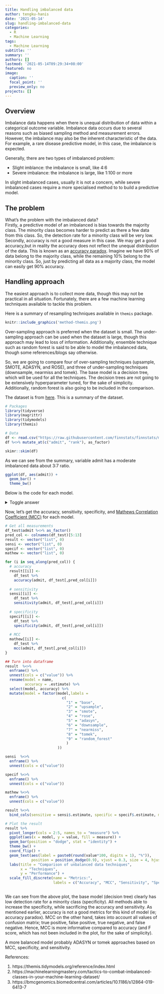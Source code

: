 ```yaml
---
title: Handling imbalanced data
author: tengku-hanis
date: '2021-05-14'
slug: handling-imbalanced-data
categories:
  - R
  - Machine Learning
tags:
  - Machine Learning
subtitle: ''
summary: ''
authors: []
lastmod: '2021-05-14T09:29:34+08:00'
featured: no
image:
  caption: ''
  focal_point: ''
  preview_only: no
projects: []
---
```

## Overview

Imbalance data happens when there is unequal distribution of data within a categorical outcome variable. Imbalance data occurs due to several reasons such as biased sampling method and measurement errors. However, the imbalance may also be the inherent characteristic of the data. For example, a rare disease predictive model, in this case, the imbalance is expected.

Generally, there are two types of imbalanced problem:   

- Slight imblance: the imbalance is small, like 4:6
- Severe imbalance: the imbalance is large, like 1:100 or more

In slight imbalanced cases, usually it is not a concern, while severe imbalanced cases require a more specialised method to to build a predictive model.

## The problem

What's the problem with the imbalanced data?     
Firstly, a predictive model of an imbalanced is bias towards the majority class. The minority class becomes harder to predict as there a few data from this class. So, the detection rate for a minority class will be very low.
Secondly, accuracy is not a good measure in this case. We may get a good accuracy,but in reality the accuracy does not reflect the unequal distribution of the data. This is known as an [accuracy paradox](https://en.wikipedia.org/wiki/Accuracy_paradox). Imagine we have 90% of data belong to the majority class, while the remaining 10% belong to the minority class. So, just by predicting all data as a majority class, the model can easily get 90% accuracy.

## Handling approach

The easiest approach is to collect more data, though this may not be practical in all situation. Fortunately, there are a few machine learning techniques available to tackle this problem.

Here is a summary of resampling techniques available in `themis` package.

```r
knitr::include_graphics('method-themis.png')
```
Over-sampling approach is preferred when the dataset is small. The under-sampling approach can be used when the dataset is large, though this approach may lead to loss of information. Additionally, ensemble technique such as random forest is said to be able to model the imbalanced data, though some references/blogs say otherwise.

So, we are going to compare four of over-sampling techniques (upsample, SMOTE, ADASYN, and ROSE), and three of under-sampling techniques (downsample, nearmiss and tomek). The base model is a decision tree, which will be used for all the techniques. The decision trees are not going to be extensively hyperparameter tuned, for the sake of simplicity. Additionally, random forest is also going to be included in the comparison.

The dataset is from [here](https://raw.githubusercontent.com/finnstats/finnstats/main/binary.csv). This is a summary of the dataset.

```r
# Packages
library(tidyverse)
library(magrittr)
library(tidymodels)
library(themis)

# Data
df <- read.csv("https://raw.githubusercontent.com/finnstats/finnstats/main/binary.csv")
df %<>% mutate_at(c("admit", "rank"), as_factor)
```

```r
skimr::skim(df)
```

As we can see from the summary, variable admit has a moderate imbalanced data about 3:7 ratio.
```r
ggplot(df, aes(admit)) + 
  geom_bar() +
  theme_bw()
```

Below is the code for each model.

<details>
  <summary>Toggle answer</summary>
```r
# Packages
library(tidyverse)
library(magrittr)
library(tidymodels)
library(themis)

# Data
df <- read.csv("https://raw.githubusercontent.com/finnstats/finnstats/main/binary.csv")

# Split data
set.seed(1234)
df_split <- initial_split(df)
df_train <- training(df_split)
df_test <- testing(df_split)

# 1) Decision tree ----

# Recipe
dt_rec <- 
  recipe(admit ~., data = df_train) %>% 
  step_mutate_at(c("admit", "rank"), fn = as_factor) %>% 
  step_dummy(rank)

df_train_rec <- 
  dt_rec %>% 
  prep() %>% 
  bake(new_data = NULL)
  
df_test_rec <- 
  dt_rec %>% 
  prep() %>% 
  bake(new_data = df_test)

## 10-folds CV
set.seed(1234)
df_cv <- vfold_cv(df_train_rec)

# Tune and finalize workflow
## Specify model
dt_mod <- 
  decision_tree(
    cost_complexity = tune(),
    tree_depth = tune(),
    min_n = tune()
  ) %>% 
  set_engine("rpart") %>% 
  set_mode("classification")

## Specify workflow
dt_wf <- 
  workflow() %>% 
  add_model(dt_mod) %>% 
  add_formula(admit ~.)

## Tune model
set.seed(1234)
dt_tune <- 
  dt_wf %>% 
  tune_grid(resamples = df_cv,
            metrics = metric_set(accuracy))

## Select best model
best_tune <- dt_tune %>% select_best("accuracy")

## Finalize workflow
dt_wf_final <- 
  dt_wf %>% 
  finalize_workflow(best_tune)

# Fit on train data
dt_train <- 
  dt_wf_final %>% 
  fit(data = df_train_rec)

# Fit on test data and get accuracy
df_test  %<>%  
  bind_cols(predict(dt_train, new_data = df_test_rec)) %>% 
  rename(pred = .pred_class)

# 2) Oversampling ----
## step_upsample() ----

# Recipe
up_rec <- 
  recipe(admit ~., data = df_train) %>% 
  step_mutate_at(c("admit", "rank"), fn = as_factor) %>% 
  step_dummy(rank) %>% 
  step_upsample(admit,
                seed = 1234)

df_train_up <- 
  up_rec %>% 
  prep() %>% 
  bake(new_data = NULL)

df_test_rec_up <- 
  up_rec %>% 
  prep() %>% 
  bake(new_data = df_test)

## 10-folds CV
set.seed(1234)
df_cv_up <- vfold_cv(df_train_up)

# Tune and finalize workflow
## Specify model
# same as before

## Specify workflow
dt_wf_up <- 
  workflow() %>% 
  add_model(dt_mod) %>% 
  add_formula(admit ~.)

## Tune model
set.seed(1234)
dt_tune_up <- 
  dt_wf_up %>% 
  tune_grid(resamples = df_cv_up,
            metrics = metric_set(accuracy))

## Select best model
best_tune_up <- dt_tune_up %>% select_best("accuracy")

## Finalize workflow
dt_wf_final_up <- 
  dt_wf_up %>% 
  finalize_workflow(best_tune_up)

# Fit on train data
dt_train_up <- 
  dt_wf_final_up %>% 
  fit(data = df_train_up)

# Fit on test data and get accuracy
df_test  %<>%  
  bind_cols(predict(dt_train_up, new_data = df_test_rec_up)) %>% 
  rename(pred_up = .pred_class)

## step_smote() ----

# Recipe
smote_rec <- 
  recipe(admit ~., data = df_train) %>% 
  step_mutate_at(c("admit", "rank"), fn = as_factor) %>% 
  step_dummy(rank) %>% 
  step_smote(admit, 
             seed = 1234)

df_train_smote <- 
  smote_rec %>% 
  prep() %>% 
  bake(new_data = NULL)

df_test_rec_smote <- 
  smote_rec %>% 
  prep() %>% 
  bake(new_data = df_test)

## 10-folds CV
set.seed(1234)
df_cv_smote <- vfold_cv(df_train_smote)

# Tune and finalize workflow
## Specify model
# same as before

## Specify workflow
dt_wf_smote <- 
  workflow() %>% 
  add_model(dt_mod) %>% 
  add_formula(admit ~.)

## Tune model
set.seed(1234)
dt_tune_smote <- 
  dt_wf_smote %>% 
  tune_grid(resamples = df_cv_smote,
            metrics = metric_set(accuracy))

## Select best model
best_tune_smote <- dt_tune_smote %>% select_best("accuracy")

## Finalize workflow
dt_wf_final_smote <- 
  dt_wf_smote %>% 
  finalize_workflow(best_tune_smote)

# Fit on train data
dt_train_smote <- 
  dt_wf_final_smote %>% 
  fit(data = df_train_smote)

# Fit on test data and get accuracy
df_test  %<>%  
  bind_cols(predict(dt_train_smote, new_data = df_test_rec_smote)) %>% 
  rename(pred_smote = .pred_class)

## step_rose() ----

# Recipe
rose_rec <- 
  recipe(admit ~., data = df_train) %>% 
  step_mutate_at(c("admit", "rank"), fn = as_factor) %>% 
  step_dummy(rank) %>% 
  step_rose(admit, 
             seed = 1234)

df_train_rose <- 
  rose_rec %>% 
  prep() %>% 
  bake(new_data = NULL)

df_test_rec_rose <- 
  rose_rec %>% 
  prep() %>% 
  bake(new_data = df_test)

## 10-folds CV
set.seed(1234)
df_cv_rose <- vfold_cv(df_train_rose)

# Tune and finalize workflow
## Specify model
# same as before

## Specify workflow
dt_wf_rose <- 
  workflow() %>% 
  add_model(dt_mod) %>% 
  add_formula(admit ~.)

## Tune model
set.seed(1234)
dt_tune_rose <- 
  dt_wf_rose %>% 
  tune_grid(resamples = df_cv_rose,
            metrics = metric_set(accuracy))

## Select best model
best_tune_rose <- dt_tune_rose %>% select_best("accuracy")

## Finalize workflow
dt_wf_final_rose <- 
  dt_wf_rose %>% 
  finalize_workflow(best_tune_rose)

# Fit on train data
dt_train_rose <- 
  dt_wf_final_rose %>% 
  fit(data = df_train_rose)

# Fit on test data and get accuracy
df_test  %<>%  
  bind_cols(predict(dt_train_rose, new_data = df_test_rec_rose)) %>% 
  rename(pred_rose = .pred_class)

## step_adasyn() ----

# Recipe
adasyn_rec <- 
  recipe(admit ~., data = df_train) %>% 
  step_mutate_at(c("admit", "rank"), fn = as_factor) %>% 
  step_dummy(rank) %>% 
  step_adasyn(admit, 
            seed = 1234)

df_train_adasyn <- 
  adasyn_rec %>% 
  prep() %>% 
  bake(new_data = NULL)

df_test_rec_adasyn <- 
  adasyn_rec %>% 
  prep() %>% 
  bake(new_data = df_test)

## 10-folds CV
set.seed(1234)
df_cv_adasyn <- vfold_cv(df_train_adasyn)

# Tune and finalize workflow
## Specify model
# same as before

## Specify workflow
dt_wf_adasyn <- 
  workflow() %>% 
  add_model(dt_mod) %>% 
  add_formula(admit ~.)

## Tune model
set.seed(1234)
dt_tune_adasyn <- 
  dt_wf_adasyn %>% 
  tune_grid(resamples = df_cv_adasyn,
            metrics = metric_set(accuracy))

## Select best model
best_tune_adasyn <- dt_tune_adasyn %>% select_best("accuracy")

## Finalize workflow
dt_wf_final_adasyn <- 
  dt_wf_adasyn %>% 
  finalize_workflow(best_tune_adasyn)

# Fit on train data
dt_train_adasyn <- 
  dt_wf_final_adasyn %>% 
  fit(data = df_train_adasyn)

# Fit on test data and get accuracy
df_test  %<>%  
  bind_cols(predict(dt_train_adasyn, new_data = df_test_rec_adasyn)) %>% 
  rename(pred_adasyn = .pred_class)

# 3) Undersampling ----
## step_downsample() ----

# Recipe
down_rec <- 
  recipe(admit ~., data = df_train) %>% 
  step_mutate_at(c("admit", "rank"), fn = as_factor) %>% 
  step_dummy(rank) %>% 
  step_downsample(admit,
                seed = 1234)

df_train_down <- 
  down_rec %>% 
  prep() %>% 
  bake(new_data = NULL)

df_test_rec_down <- 
  down_rec %>% 
  prep() %>% 
  bake(new_data = df_test)

## 10-folds CV
set.seed(1234)
df_cv_down <- vfold_cv(df_train_down)

# Tune and finalize workflow
## Specify model
# same as before

## Specify workflow
dt_wf_down <- 
  workflow() %>% 
  add_model(dt_mod) %>% 
  add_formula(admit ~.)

## Tune model
set.seed(1234)
dt_tune_down <- 
  dt_wf_down %>% 
  tune_grid(resamples = df_cv_down,
            metrics = metric_set(accuracy))

## Select best model
best_tune_down <- dt_tune_down %>% select_best("accuracy")

## Finalize workflow
dt_wf_final_down <- 
  dt_wf_down %>% 
  finalize_workflow(best_tune_down)

# Fit on train data
dt_train_down <- 
  dt_wf_final_down %>% 
  fit(data = df_train_down)

# Fit on test data and get accuracy
df_test  %<>%  
  bind_cols(predict(dt_train_down, new_data = df_test_rec_down)) %>% 
  rename(pred_down = .pred_class)

## step_nearmiss() ----

# Recipe
nearmiss_rec <- 
  recipe(admit ~., data = df_train) %>% 
  step_mutate_at(c("admit", "rank"), fn = as_factor) %>% 
  step_dummy(rank) %>% 
  step_nearmiss(admit,
                  seed = 1234)

df_train_nearmiss <- 
  nearmiss_rec %>% 
  prep() %>% 
  bake(new_data = NULL)

df_test_rec_nearmiss <- 
  nearmiss_rec %>% 
  prep() %>% 
  bake(new_data = df_test)

## 10-folds CV
set.seed(1234)
df_cv_nearmiss <- vfold_cv(df_train_nearmiss)

# Tune and finalize workflow
## Specify model
# same as before

## Specify workflow
dt_wf_nearmiss <- 
  workflow() %>% 
  add_model(dt_mod) %>% 
  add_formula(admit ~.)

## Tune model
set.seed(1234)
dt_tune_nearmiss <- 
  dt_wf_nearmiss %>% 
  tune_grid(resamples = df_cv_nearmiss,
            metrics = metric_set(accuracy))

## Select best model
best_tune_nearmiss <- dt_tune_nearmiss %>% select_best("accuracy")

## Finalize workflow
dt_wf_final_nearmiss <- 
  dt_wf_nearmiss %>% 
  finalize_workflow(best_tune_nearmiss)

# Fit on train data
dt_train_nearmiss <- 
  dt_wf_final_nearmiss %>% 
  fit(data = df_train_nearmiss)

# Fit on test data and get accuracy
df_test  %<>%  
  bind_cols(predict(dt_train_nearmiss, new_data = df_test_rec_nearmiss)) %>% 
  rename(pred_nearmiss = .pred_class)

## step_tomek() ----

# Recipe
tomek_rec <- 
  recipe(admit ~., data = df_train) %>% 
  step_mutate_at(c("admit", "rank"), fn = as_factor) %>% 
  step_dummy(rank) %>% 
  step_tomek(admit,
                  seed = 1234)

df_train_tomek <- 
  tomek_rec %>% 
  prep() %>% 
  bake(new_data = NULL)

df_test_rec_tomek <- 
  tomek_rec %>% 
  prep() %>% 
  bake(new_data = df_test)

## 10-folds CV
set.seed(1234)
df_cv_tomek <- vfold_cv(df_train_tomek)

# Tune and finalize workflow
## Specify model
# same as before

## Specify workflow
dt_wf_tomek <- 
  workflow() %>% 
  add_model(dt_mod) %>% 
  add_formula(admit ~.)

## Tune model
set.seed(1234)
dt_tune_tomek <- 
  dt_wf_tomek %>% 
  tune_grid(resamples = df_cv_tomek,
            metrics = metric_set(accuracy))

## Select best model
best_tune_tomek <- dt_tune_tomek %>% select_best("accuracy")

## Finalize workflow
dt_wf_final_tomek <- 
  dt_wf_tomek %>% 
  finalize_workflow(best_tune_tomek)

# Fit on train data
dt_train_tomek <- 
  dt_wf_final_tomek %>% 
  fit(data = df_train_tomek)

# Fit on test data and get accuracy
df_test  %<>%  
  bind_cols(predict(dt_train_tomek, new_data = df_test_rec_tomek)) %>% 
  rename(pred_tomek = .pred_class)

# 4) Ensemble approach: random forest ----

## 10-folds CV
set.seed(1234)
df_cv <- vfold_cv(df_train_rec)

# Tune and finalize workflow
## Specify model
rf_mod <- rand_forest(
 mtry = tune(),
 trees = tune(),
 min_n = tune()
 ) %>% 
  set_engine("ranger") %>% 
  set_mode("classification")

## Specify workflow
rf_wf <- 
  workflow() %>% 
  add_model(rf_mod) %>% 
  add_formula(admit ~.)

## Tune model
set.seed(1234)
rf_tune <- 
  rf_wf %>% 
  tune_grid(resamples = df_cv,
            metrics = metric_set(accuracy))

## Select best model
best_tune <- rf_tune %>% select_best("accuracy")

## Finalize workflow
rf_wf_final <- 
  rf_wf %>% 
  finalize_workflow(best_tune)

# Fit on train data
rf_train <- 
  rf_wf_final %>% 
  fit(data = df_train_rec)

# Fit on test data and get accuracy
df_test  %<>%  
  bind_cols(predict(rf_train, new_data = df_test_rec)) %>% 
  rename(pred_rf = .pred_class)

```
</details>

Now, let's get the accuracy, sensitivity, specificity, and [Mathews Correlation Coefficient (MCC)](https://en.wikipedia.org/wiki/Matthews_correlation_coefficient#Advantages_of_MCC_over_accuracy_and_F1_score) for each model.

```r
# Get all measurements
df_test$admit %<>% as_factor()
pred_col <- colnames(df_test)[5:13]
result <- vector("list", 0)
sensi <- vector("list", 0)
specif <- vector("list", 0)
mathew <- vector("list", 0)

for (i in seq_along(pred_col)) {
  # accuracy
  result[[i]] <-
    df_test %>% 
    accuracy(admit, df_test[,pred_col[i]])
  
  # sensitivity
  sensi[[i]] <-
    df_test %>% 
    sensitivity(admit, df_test[,pred_col[i]])
  
  # specificity
  specif[[i]] <-
    df_test %>% 
    specificity(admit, df_test[,pred_col[i]])
  
  # MCC
  mathew[[i]] <-
    df_test %>% 
    mcc(admit, df_test[,pred_col[i]])
}

## Turn into dataframe
result  %<>%  
  enframe() %>% 
  unnest(cols = c("value")) %>% 
  rename(model = name, 
         accuracy = .estimate) %>% 
  select(model, accuracy) %>% 
  mutate(model = factor(model,labels = 
                          c(
                            "1" = "base",
                            "2" = "upsample",
                            "3" = "smote",
                            "4" = "rose",
                            "5" = "adasyn",
                            "6" = "downsample",
                            "7" = "nearmiss",
                            "8" = "tomek",
                            "9" = "random_forest"
                            )
                        ))

sensi  %<>%  
  enframe() %>% 
  unnest(cols = c("value"))

specif %<>% 
  enframe() %>% 
  unnest(cols = c("value"))

mathew %<>% 
  enframe() %>% 
  unnest(cols = c("value"))

result %<>% 
  bind_cols(sensitive = sensi$.estimate, specific = specif$.estimate, mathew = mathew$.estimate)

# Plot the result
result %>% 
  pivot_longer(cols = 2:5, names_to = "measure") %>% 
  ggplot(aes(x = model, y = value, fill = measure)) +
  geom_bar(position = "dodge", stat = "identity") +
  theme_bw() +
  coord_flip() +
  geom_text(aes(label = paste0(round(value*100, digits = 1), "%")), 
            position = position_dodge(0.9), vjust = 0.3, size = 4, hjust = -0.1) +
  labs(title = "Comparison of unbalanced data techniques", 
       x = "Techniques", 
       y = "Performance") +
  scale_fill_discrete(name = "Metrics:",
                      labels = c("Accuracy", "MCC", "Sensitivity", "Specificity"))
  
```

We can see from the above plot, the base model (decision tree) clearly has low detection rate for a minority class (specificity). All methods able to increase the specificity, while sacrificing the accuracy and sensitivity. As mentioned earlier, accuracy is not a good metrics for this kind of model (ie; accuracy paradox). MCC on the other hand, takes into account all values of confusion matrix; true positive, false positive, true negative, and false negative. Hence, MCC is more informative compared to accuracy (and F score, which has not been included in the plot, for the sake of simplicity).  

A more balanced model probably ADASYN or tomek approaches based on MCC, specificity, and sensitivity.


References:  

1. https://themis.tidymodels.org/reference/index.html  
2. https://machinelearningmastery.com/tactics-to-combat-imbalanced-classes-in-your-machine-learning-dataset/   
3. https://bmcgenomics.biomedcentral.com/articles/10.1186/s12864-019-6413-7
